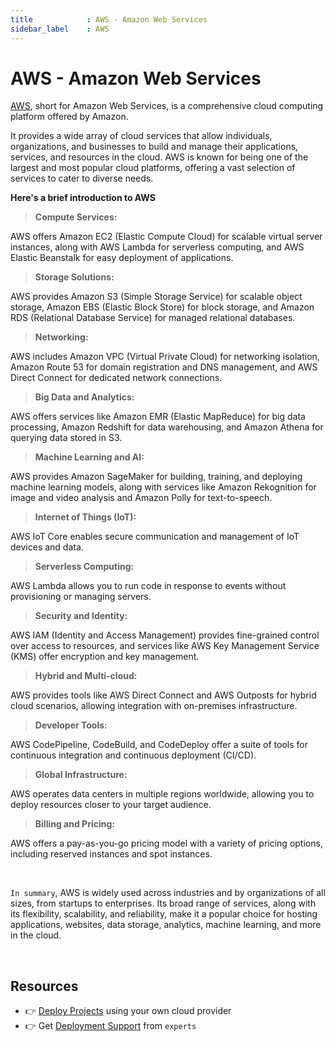 ```yaml
---
title            : AWS - Amazon Web Services
sidebar_label    : AWS
---
```


# AWS - Amazon Web Services

[AWS](https://aws.amazon.com/), short for Amazon Web Services, is a comprehensive cloud computing platform offered by Amazon. 

It provides a wide array of cloud services that allow individuals, organizations, and businesses to build and manage their applications, services, and resources in the cloud. AWS is known for being one of the largest and most popular cloud platforms, offering a vast selection of services to cater to diverse needs. 

**Here's a brief introduction to AWS**

> **Compute Services:** 

AWS offers Amazon EC2 (Elastic Compute Cloud) for scalable virtual server instances, along with AWS Lambda for serverless computing, and AWS Elastic Beanstalk for easy deployment of applications.

> **Storage Solutions:** 

AWS provides Amazon S3 (Simple Storage Service) for scalable object storage, Amazon EBS (Elastic Block Store) for block storage, and Amazon RDS (Relational Database Service) for managed relational databases.

> **Networking:** 

AWS includes Amazon VPC (Virtual Private Cloud) for networking isolation, Amazon Route 53 for domain registration and DNS management, and AWS Direct Connect for dedicated network connections.

> **Big Data and Analytics:** 

AWS offers services like Amazon EMR (Elastic MapReduce) for big data processing, Amazon Redshift for data warehousing, and Amazon Athena for querying data stored in S3.

> **Machine Learning and AI:** 

AWS provides Amazon SageMaker for building, training, and deploying machine learning models, along with services like Amazon Rekognition for image and video analysis and Amazon Polly for text-to-speech.

> **Internet of Things (IoT):** 

AWS IoT Core enables secure communication and management of IoT devices and data.

> **Serverless Computing:** 

AWS Lambda allows you to run code in response to events without provisioning or managing servers.

> **Security and Identity:** 

AWS IAM (Identity and Access Management) provides fine-grained control over access to resources, and services like AWS Key Management Service (KMS) offer encryption and key management.

> **Hybrid and Multi-cloud:** 

AWS provides tools like AWS Direct Connect and AWS Outposts for hybrid cloud scenarios, allowing integration with on-premises infrastructure.

> **Developer Tools:** 

AWS CodePipeline, CodeBuild, and CodeDeploy offer a suite of tools for continuous integration and continuous deployment (CI/CD).

> **Global Infrastructure:** 

AWS operates data centers in multiple regions worldwide, allowing you to deploy resources closer to your target audience.

> **Billing and Pricing:** 

AWS offers a pay-as-you-go pricing model with a variety of pricing options, including reserved instances and spot instances.

<br />

`In summary`, AWS is widely used across industries and by organizations of all sizes, from startups to enterprises. 
Its broad range of services, along with its flexibility, scalability, and reliability, make it a popular choice for hosting applications, websites, data storage, analytics, machine learning, and more in the cloud.

<br />

## Resources

- 👉 [Deploy Projects](https://deploypro.dev/) using your own cloud provider
- 👉 Get [Deployment Support](https://deploypro.dev/support/) from `experts` 
